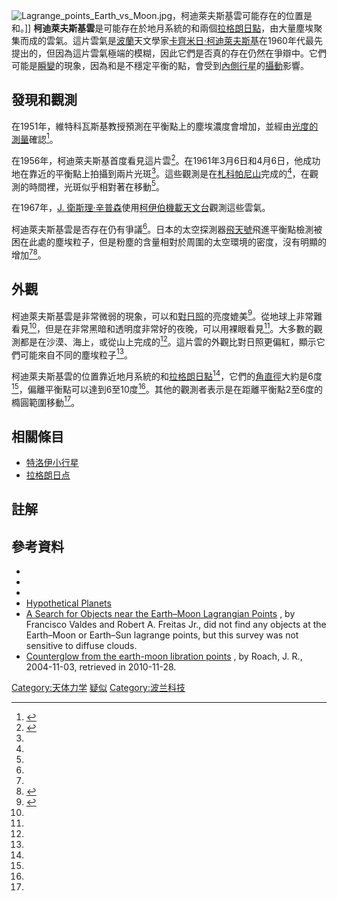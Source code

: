 {{noteTA
|T=zh-hans:柯迪萊夫斯基雲; zh-tw:柯迪萊夫斯基雲; zh-hk:哥迪拉斯基雲;
|1=zh-hans:卡齊米日·柯迪萊夫斯基; zh-tw:卡齊米日·柯迪萊夫斯基; zh-hk:卡齊米·哥迪拉斯基;
|2=zh-hans:柯迪萊夫斯基雲; zh-tw:柯迪萊夫斯基雲; zh-hk:哥迪拉斯基雲;
|3=zh-hans:柯迪萊夫斯基; zh-tw:柯迪萊夫斯基; zh-hk:哥迪拉斯基;
}}

[[Image:Lagrange_points_Earth_vs_Moon.jpg|thumb]]，柯迪萊夫斯基雲可能存在的位置是{{L4}}和{{L5}}。]]
'''柯迪萊夫斯基雲'''是可能存在於地月系統的{{L4}}和{{L5}}兩個[[拉格朗日點|拉格朗日點]]，由大量塵埃聚集而成的雲氣。這片雲氣是[[波蘭|波蘭]]天文學家[[卡齊米日·柯迪萊夫斯基|卡齊米日·柯迪萊夫斯基]]在1960年代最先提出的，但因為這片雲氣極端的模糊，因此它們是否真的存在仍然在爭辯中。它們可能是[[瞬變天文事件|瞬變]]的現象，因為{{L4}}和{{L5}}是不穩定平衡的點，會受到[[內側行星|內側行星]]的[[攝動|攝動]]影響。

== 發現和觀測 ==

在1951年，維特科瓦斯基教授預測在平衡點上的塵埃濃度會增加，並經由[[光度學_(天文學)|光度的測量]]確認<ref name=Kordylewski>{{cite journal
| last = Kordylewski
| first = Kazimierz
| authorlink = 
| title = Photographische Untersuchungen des Librationspunktes {{L5}} im System Erde-Mond
| journal = Acta Astronomica
| volume = 11
| issue = 
| pages = 165–169
| publisher = 
| location = 
| date = 1961
| bibcode = 1961AcA....11..165K
| language = de
| issn = 
| doi = 
| id = 
}}</ref>。

在1956年，柯迪萊夫斯基首度看見這片雲<ref name=Laufer>{{cite conference| first = Rene| last = Laufer| author2 = Wilfried Tost| author3 = Oliver Zeile| author4 = Ralf Srama| author5 = Hans-Peter Roeser| date = February 2007| title = The Kordylewsky Clouds — an Example for a Cruise Phase Observation During the Lunar Mission BW1| conference = 11th ISU Annual International Symposium| location = Strasbourg| url = http://www.wfs.be.schule.de/pages/Mondbeobachter/Daten/KordylewskiClouds-Paper.pdf| format = pdf| accessdate = 2009-01-07}}{{dead link|date=2018年1月 |bot=InternetArchiveBot |fix-attempted=yes }}</ref>。在1961年3月6日和4月6日，他成功地在靠近{{L5}}的平衡點上拍攝到兩片光斑<ref name=Kordylewski/>。這些觀測是在[[札科帕尼|札科帕尼山]]完成的<ref name=Kordylewski/>，在觀測的時間裡，光斑似乎相對著{{L5}}在移動<ref name=Kordylewski/>。

在1967年，[[J._衛斯理·辛普森|J. 衛斯理·辛普森]]使用[[柯伊伯機載天文台|柯伊伯機載天文台]]觀測這些雲氣。
<!-- They were detected by the [[Orbiting_Solar_Observatory_6|Orbiting Solar Observatory 6]] spacecraft in 1975. -->

柯迪萊夫斯基雲是否存在仍有爭議<ref name=Laufer/>。日本的太空探測器[[飛天號|飛天號]]飛進平衡點檢測被困在此處的塵埃粒子，但是粉塵的含量相對於周圍的太空環境的密度，沒有明顯的增加<ref name=Laufer/><ref name=NASAHiten>
{{cite web
| last =
| first =
| authorlink =
| title =Hiten
| work =
| publisher =[[NASA|NASA]]
| url =http://nssdc.gsfc.nasa.gov/nmc/masterCatalog.do?sc=1990-007A
| format =
| doi =
| accessdate =2009-03-08
| archive-url =https://www.webcitation.org/64uopQV3s?url=http://nssdc.gsfc.nasa.gov/nmc/masterCatalog.do?sc=1990-007A
| archive-date =2012-01-23
| dead-url =yes
}}
</ref>。

== 外觀 ==
柯迪萊夫斯基雲是非常微弱的現象，可以和[[對日照|對日照]]的亮度媲美<ref name=Covington>{{cite book  | last = Covington  | first = Michael A.  | title = Astrophotography for the Amateur  | publisher = Cambridge University Press  | date = 1999  | pages = 32–33  | url = http://books.google.com/?id=ZT0ja5EM358C&pg=PA33&lpg=PA33&dq=%22kordylewski+cloud%22  | isbn = 0-521-62740-0}}</ref>。從地球上非常難看見<ref name=Laufer/>，但是在非常黑暗和透明度非常好的夜晚，可以用裸眼看見<ref name=Covington/>。大多數的觀測都是在沙漠、海上，或從山上完成的<ref name=Covington/>。這片雲的外觀比對日照更偏紅，顯示它們可能來自不同的塵埃粒子<ref name=Laufer/>。

柯迪萊夫斯基雲的位置靠近地月系統的{{L4}}和{{L5}}[[拉格朗日點|拉格朗日點]]<ref name=Laufer/>，它們的[[角直徑|角直徑]]大約是6度<ref name=Laufer/>，偏離平衡點可以達到6至10度<ref name=Covington/>。其他的觀測者表示是在距離平衡點2至6度的橢圓範圍移動<ref name=Laufer/>。

== 相關條目 ==
{{portal box|天文學|物理學}}
*[[特洛伊小行星|特洛伊小行星]]
*[[拉格朗日点|拉格朗日点]]

== 註解 ==
{{reflist}}

== 參考資料 ==
* {{cite journal | first= Kazimierz |last= Kordylewski | title=Photographische Untersuchungen des Librationspunktes {{L5}} im System Erde-Mond | journal=Acta Astronomica | date=1961 | volume=11 | pages=165–169|bibcode = 1961AcA....11..165K }}
* {{cite journal | author= | title=Dust Cloud Moons of the Earth | journal=[[Physics_Today|Physics Today]] | date=1967 | volume=20 | pages=39–46|doi=10.1063/1.3034149 }}
* {{cite journal | author= Winiarski, Maciej| title=Photographic Observations of the Clouds in the Neighbourhood of Libration Point {{L5}} of the Earth–Moon System | url= https://archive.org/details/sim_earth-moon-and-planets_1989-11_47_2/page/193| journal=Earth, Moon and Planets | volume=47 | issue=2 | date=1989 | pages=193–215| doi=10.1007/BF00058142|bibcode = 1989EM&P...47..193W }}
* [http://nineplanets.org/hypo.html Hypothetical Planets] {{WebCite|url=https://www.webcitation.org/64ujEUOXL?url=http://nineplanets.org/hypo.html |date=20120123200905 |dateformat=iso }}
* [http://www.rfreitas.com/Astro/SearchIcarus1983.htm A Search for Objects near the Earth–Moon Lagrangian Points] {{Wayback|url=http://www.rfreitas.com/Astro/SearchIcarus1983.htm |date=20190831162847 }}, by Francisco Valdes and Robert A. Freitas Jr., did not find any objects at the Earth–Moon or Earth–Sun lagrange points, but this survey was not sensitive to diffuse clouds.
* [http://ntrs.nasa.gov/search.jsp?R=336344&id=1&as=false&or=true&qs=Ntt%26Ntk%3Dall%26Ntx%3Dmode%2Bmatchall%26Ns%3DHarvestDate%257c1%26N%3D0 Counterglow from the earth-moon libration points] {{Wayback|url=http://ntrs.nasa.gov/search.jsp?R=336344&id=1&as=false&or=true&qs=Ntt%26Ntk%3Dall%26Ntx%3Dmode%2Bmatchall%26Ns%3DHarvestDate%257c1%26N%3D0 |date=20190626000630 }}, by Roach, J. R., 2004-11-03, retrieved in 2010-11-28.

{{地球}}

{{DEFAULTSORT:Kordylewski Cloud}}
[[Category:天体力学|Category:天体力学]]
[[Category:地月系|疑似]]
[[Category:波兰科技|Category:波兰科技]]